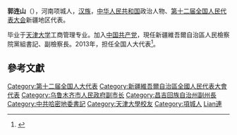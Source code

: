 '''郭连山'''（{{bd|1955年||}}），河南项城人，[[汉族|汉族]]，[[中华人民共和国|中华人民共和国]]政治人物、[[第十二届全国人民代表大会|第十二届全国人民代表大会]]新疆地区代表。

毕业于[[天津大学|天津大学]]工商管理专业。加入[[中国共产党|中国共产党]]，現任新疆維吾爾自治區人民檢察院黨組書記、副檢察長。2013年，担任全国人大代表<ref>{{cite news|title=全国人大代表信息-郭连山|url= http://210.82.31.1:8084/delegate/viewDelegate.action?dbid=122646|accessdate=2013-04-05|newspaper=全国人大网}}{{Dead link|date=2020年1月 |bot=InternetArchiveBot |fix-attempted=yes }}</ref>。

==參考文獻==
{{reflist}}
{{中国政治人物小作品}}
{{DEFAULTSORT:Guo郭}}
[[Category:第十二届全国人大代表|Category:第十二届全国人大代表]]
[[Category:新疆維吾爾自治區全國人民代表大會代表|Category:新疆維吾爾自治區全國人民代表大會代表]]
[[Category:乌鲁木齐市人民政府副市长|Category:乌鲁木齐市人民政府副市长]]
[[Category:昌吉回族自治州副州長|Category:昌吉回族自治州副州長]]
[[Category:中共哈密地委書記|Category:中共哈密地委書記]]
[[Category:天津大學校友|Category:天津大學校友]]
[[Category:項城人|Category:項城人]]
[[Category:郭姓|Lian連]]